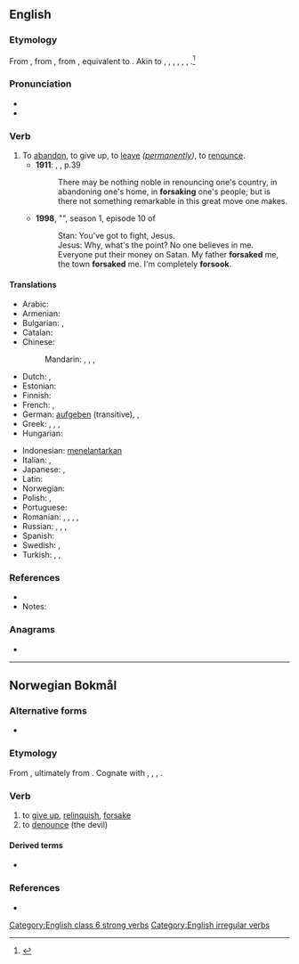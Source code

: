 ==English==

===Etymology===
From {{inh|en|enm|forsaken||to reject, deny}}, from {{inh|en|ang|forsacan||to dispute, quarrel, refuse, oppose}}, from {{inh|en|gem-pro|*frasakaną||to renounce}}, equivalent to {{prefix|for|sake|lang=en}}. Akin to {{cog|fy|fersaakje}}, {{cog|nl|verzaken||to renounce; forsake}}, {{cog|gmh|versachen||to deny}}, {{cog|da|forsage||to give up}}, {{cog|no|forsake||to give up, renounce}}, {{cog|sv|försaka||to give up, to be without}}, {{cog|got|𐍃𐌰𐌺𐌰𐌽||to rebuke, quarrel}}.<ref>{{R:Webster 1913|forsake}}</ref>

===Pronunciation===
* {{IPA|/fɔɹˈseɪk/|lang=en}}
* {{rhymes|eɪk|lang=en}}

===Verb===
{{en-verb|forsakes|forsaking|forsook|forsaken}}

# To [[abandon]], to give up, to [[leave]] ''([[permanently]])'', to [[renounce]].
#* '''1911''': {{w|Ameen Rihani}}, {{w|The Book of Khalid}}, p.39
#*: There may be nothing noble in renouncing one's country, in abandoning one's home, in '''forsaking''' one's people; but is there not something remarkable in this great move one makes.
#* '''1998''', "{{w|Damien (South Park)|Damien}}", season 1, episode 10 of ''{{w|South Park}}''
#*: Stan: You've got to fight, Jesus.
#*: Jesus: Why, what's the point? No one believes in me. Everyone put their money on Satan. My father '''forsaked'''{{sic}} me, the town '''forsaked'''{{sic}} me. I'm completely '''forsook'''{{sic}}.

====Translations====
{{trans-top|to abandon}}
* Arabic: {{t+|ar|هَجَرَ}}
* Armenian: {{t+|hy|լքել}}
* Bulgarian: {{t+|bg|напускам|sc=Cyrl}}, {{t+|bg|изоставям|sc=Cyrl}}
* Catalan: {{t+|ca|abandonar}}
* Chinese:
*: Mandarin: {{t+|cmn|放棄|sc=Hans}}, {{t+|cmn|放弃|tr=fàngqì|sc=Hans}}, {{t+|cmn|拋棄|sc=Hans}}, {{t+|cmn|抛弃|tr=pāoqì|sc=Hans}}
* Dutch: {{t+|nl|verzaken}}, {{t+|nl|opgeven}}
* Estonian: {{t|et|hülgama}}
* Finnish: {{t+|fi|hylätä}}
* French: {{t+|fr|abandonner}}, {{t+|fr|renoncer}}
* German: [[aufgeben]] (transitive), {{t+|de|verlassen}}, {{t+|de|im Stich lassen}}
* Greek: {{t+|el|εγκαταλείπω}}, {{t+|el|παρατώ}}, {{t+|el|απαρνούμαι}}, {{t+|el|αποκηρύσσω}}
* Hungarian: {{t+|hu|cserben hagy}}
{{trans-mid}}
* Indonesian: [[telantar|menelantarkan]]
* Italian: {{t+|it|abbandonare}}, {{t+|it|rinunciare}}
* Japanese: {{t|ja|見捨てる|tr=みすてる, misuteru}}, {{t|ja|放棄する|tr=hōki-suru}}
* Latin: {{t+|la|desero}}
* Norwegian: {{t+|no|forlate}}
* Polish: {{t+|pl|opuścić}}, {{t+|pl|porzucić}}
* Portuguese: {{t+|pt|abandonar}}
* Romanian: {{t+|ro|abandona}}, {{t+|ro|renunța}}, {{t+|ro|lepăda}}, {{t+|ro|părăsi}}, {{t+|ro|lăsa}}
* Russian: {{qualifier|perfective}} {{t+|ru|оста́вить}}, {{qualifier|imperfective}} {{t+|ru|оставля́ть}}, {{qualifier|perfective}} {{t+|ru|поки́нуть}}, {{qualifier|imperfective}} {{t+|ru|покида́ть}}
* Spanish: {{t+|es|abandonar}}
* Swedish: {{t+|sv|försaka}}, {{t+|sv|överge}}
* Turkish: {{t+|tr|bırakmak}}, {{t+|tr|terketmek}}, {{t+|tr|vazgeçmek}}
{{trans-bottom}}

===References===
* {{R:Century 1911}}
* Notes:
<references/>

===Anagrams===
* {{anagrams|en|a=aefkors|freakos}}

[[Category:English class 6 strong verbs]]
[[Category:English irregular verbs]]

----

==Norwegian Bokmål==

===Alternative forms===
* {{l|nb|forsage}}

===Etymology===
From {{der|nb|nds|vorsaken}}, ultimately from {{der|nb|gem-pro|*frasakaną}}. Cognate with {{cog|da|forsage}}, {{cog|sv|försaka}}, {{cog|en|forsake}}, {{cog|nl|verzaken}}.

===Verb===
{{head|nb|verb|imperative|forsak|present tense|forsaker|simple past and past participle|forsaka|or|forsaket|present participle|forsakende}}

# to [[give up]], [[relinquish]], [[forsake]]
# to [[denounce]] (the devil)

====Derived terms====
* {{l|nb|forsakelse}}

===References===
* {{R:The Bokmål Dictionary}}